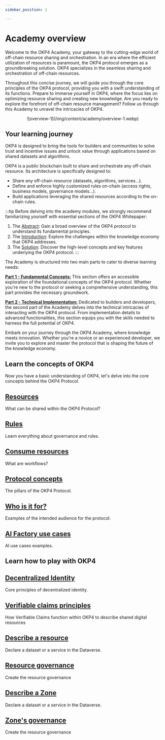 ```yaml
---
sidebar_position: 1

---
```


# Academy overview 

Welcome to the OKP4 Academy, your gateway to the cutting-edge world of off-chain resource sharing and orchestration. In an era where the efficient utilization of resources is paramount, the OKP4 protocol emerges as a groundbreaking solution. OKP4 specializes in the seamless sharing and orchestration of off-chain resources.

Throughout this concise journey, we will guide you through the core principles of the OKP4 protocol, providing you with a swift understanding of its functions. Prepare to immerse yourself in OKP4, where the focus lies on optimizing resource sharing and creating new knowledge. Are you ready to explore the forefront of off-chain resource management? Follow us through this Academy to unravel the intricacies of OKP4.

<center>
![overview-1](/img/content/academy/overview-1.webp)
</center>

## Your learning journey

OKP4 is designed to bring the tools for builders and communities to solve trust and incentive issues and unlock value through applications based on shared datasets and algorithms.

OKP4 is a public blockchain built to share and orchestrate any off-chain resource. Its architecture is specifically designed to:

- Share any off-chain resource (datasets, algorithms, services...).
- Define and enforce highly customized rules on-chain (access rights, business models, governance models...).
- Build applications leveraging the shared resources according to the on-chain rules.

:::tip
Before delving into the academy modules, we strongly recommend familiarizing yourself with essential sections of the OKP4 Whitepaper:
1. The [Abstract](/whitepaper/abstract): Gain a broad overview of the OKP4 protocol to understand its fundamental principles.
2. The [Introduction](/whitepaper/introduction): Explore the challenges within the knowledge economy that OKP4 addresses.  
3. The [Solution](/whitepaper/solution): Discover the high-level concepts and key features underlying the OKP4 protocol. 
:::

The Academy is structured into two main parts to cater to diverse learning needs:

**[Part 1 - Fundamental Concepts:](#concepts-of-okp4)**
This section offers an accessible exploration of the foundational concepts of the OKP4 protocol. Whether you're new to the protocol or seeking a comprehensive understanding, this part provides the necessary groundwork.

**[Part 2 - Technical Implementation:](#learn-how-to-play-with-okp4)**
Dedicated to builders and developers, the second part of the Academy delves into the technical intricacies of interacting with the OKP4 protocol. From implementation details to advanced functionalities, this section equips you with the skills needed to harness the full potential of OKP4.

Embark on your journey through the OKP4 Academy, where knowledge meets innovation. Whether you're a novice or an experienced developer, we invite you to explore and master the protocol that is shaping the future of the knowledge economy.

## Learn the concepts of OKP4

Now you have a basic understanding of OKP4, let's delve into the core concepts behind the OKP4 Protocol.

<div class="docs-card-container">
  <div class="row row-cols-1 row-cols-md-2a g-3">
    <div class="col">
      <div class="card card-body h-100 d-flex flex-column">
        <a
          href="/academy/resources"
          class="card-title card-link stretched-link"
        >
          <h2>Resources</h2>
        </a>
        <p class="card-text">What can be shared within the OKP4 Protocol?</p>
      </div>
    </div>
    <div class="col">
      <div class="card card-body h-100 d-flex flex-column">
        <a
          href="/academy/rules"
          class="card-title card-link stretched-link"
        >
          <h2>Rules</h2>
        </a>
        <p class="card-text">Learn everything about governance and rules.</p>
      </div>
    </div>
    <div class="col">
      <div class="card card-body h-100 d-flex flex-column">
        <a
          href="/academy/consume-resources"
          class="card-title card-link stretched-link"
        >
          <h2>Consume resources</h2>
        </a>
        <p class="card-text">What are workflows?</p>
      </div>
    </div>
    <div class="col">
      <div class="card card-body h-100 d-flex flex-column">
        <a
          href="/academy/protocol-concepts"
          class="card-title card-link stretched-link"
        >
          <h2>Protocol concepts</h2>
        </a>
        <p class="card-text">The pillars of the OKP4 Protocol.</p>
      </div>
    </div>
    <div class="col">
      <div class="card card-body h-100 d-flex flex-column">
        <a
          href="/academy/who-is-it-for"
          class="card-title card-link stretched-link"
        >
          <h2>Who is it for?</h2>
        </a>
        <p class="card-text">Examples of the intended audience for the protocol.</p>
      </div>
    </div>
    <div class="col">
      <div class="card card-body h-100 d-flex flex-column">
        <a
          href="/academy/ai-factory"
          class="card-title card-link stretched-link"
        >
          <h2>AI Factory use cases</h2>
        </a>
        <p class="card-text">AI use cases examples.</p>
      </div>
    </div>
  </div>
</div>

## Learn how to play with OKP4

<div class="docs-card-container">
  <div class="row row-cols-1 row-cols-md-2a g-3">
    <div class="col">
      <div class="card card-body h-100 d-flex flex-column">
        <a
          href="/academy/decentralized-identity"
          class="card-title card-link stretched-link"
        >
          <h2>Decentralized Identity</h2>
        </a>
        <p class="card-text">Core principles of decentralized identity.</p>
      </div>
    </div>
    <div class="col">
      <div class="card card-body h-100 d-flex flex-column">
        <a
          href="/academy/verifiable-claims"
          class="card-title card-link stretched-link"
        >
          <h2>Verifiable claims principles</h2>
        </a>
        <p class="card-text">How Verifiable Claims function within OKP4 to describe shared digital resources</p>
      </div>
    </div>
    <div class="col">
      <div class="card card-body h-100 d-flex flex-column">
        <a
          href="/academy/describe-resource"
          class="card-title card-link stretched-link"
        >
          <h2>Describe a resource</h2>
        </a>
        <p class="card-text">Declare a dataset or a service in the Dataverse.</p>
      </div>
    </div>
    <div class="col">
      <div class="card card-body h-100 d-flex flex-column">
        <a
          href="/academy/resource/governance"
          class="card-title card-link stretched-link"
        >
          <h2>Resource governance</h2>
        </a>
        <p class="card-text">Create the resource governance</p>
      </div>
    </div>
    <div class="col">
      <div class="card card-body h-100 d-flex flex-column">
        <a
          href="/academy/describe-zone"
          class="card-title card-link stretched-link"
        >
          <h2>Describe a Zone</h2>
        </a>
        <p class="card-text">Declare a dataset or a service in the Dataverse.</p>
      </div>
    </div>
    <div class="col">
      <div class="card card-body h-100 d-flex flex-column">
        <a
          href="/academy/zone-governance"
          class="card-title card-link stretched-link"
        >
          <h2>Zone's governance</h2>
        </a>
        <p class="card-text">Create the resource governance</p>
      </div>
    </div>
  </div>
</div>

